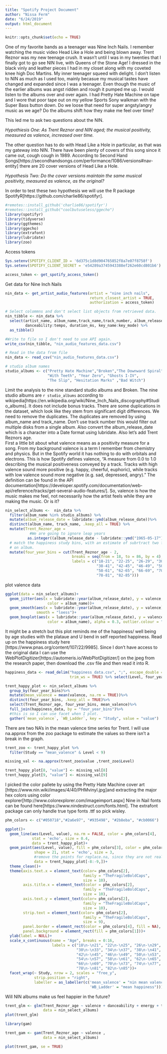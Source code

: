 ```yaml
---
title: "Spotify Project Document"
author: "Nissa Ferm"
date: "6/24/2019"
output: html_document
---
```


```r
knitr::opts_chunk$set(echo = TRUE)
```


One of my favorite bands as a teenager was Nine Inch Nails. I remember watching the music video Head Like a Hole and being blown away. Trent Reznor was my new teenage crush. It wasn't until I was in my twenties that I finally got to go see NIN live, with Queens of the Stone Age! I dressed in the black vinly and leather pieces I had in my closet along with my coveted knee high Doc Martins. My inner teenager squeed with delight. I don't listen to NIN as much as I used too, mainly becasue my musical tastes have changed and expanded since I was a teenager. Even though the music of the earlier albums was angst ridden and rough it pumped me up. I would listen to the albums over and over again. I had Pretty Hate Machine on tape and I wore that poor tape out on my yellow Sports Sony walkman with the Super Bass button down. Do we loose that need for super angsty/angry music as we age? Do the albums shift how they make me feel over time? 

This led me to ask two questions about the NIN. 
  
  *Hypothiesis One: As Trent Reznor and NIN aged; the musical positivity, measured as valence, increased over time.*

The other question has to do with Head Like a Hole in particular, as that was my gateway into NIN. There have been plenty of covers of this song since it came out, cough cough in 1989. According to Second Hand Songs[https://secondhandsongs.com/performance/1086/versions#nav-entity] there are 20 cover versions of Head Like a Hole. 

  *Hypothesis Two: Do the cover versions maintain the same musical positivity, measured as valence, as the original?*
  
In order to test these two hypothesis we will use the R package SpotifyR[https://github.com/charlie86/spotifyr]. 

```r
#remotes::install_github('charlie86/spotifyr')
#remotes::install_github("coolbutuseless/ggecho")
library(spotifyr)
library(tidyverse)
library(ggthemes)
library(ggecho)
library(extrafont)
library(lubridate)
library(zoo)
```

Access tokens
```r
Sys.setenv(SPOTIFY_CLIENT_ID = '6d375c1d8d904765852f8a7e07f8758f')
Sys.setenv(SPOTIFY_CLIENT_SECRET = 'e54289a3745943388ef262e60cd801b6')

access_token <- get_spotify_access_token()
```

Get data for Nine Inch Nails

```r
nin_data <- get_artist_audio_features(artist = "nine inch nails",
                                      return_closest_artist = TRUE,
                                      authorization = access_token)

# Select colommns and don't select list objects from retrieved data.
nin_tibble <- nin_data %>% 
  select(artist_name, album_name,track_name,track_number, album_release_date,
         danceability:tempo, duration_ms, key_name:key_mode) %>%
  as_tibble()

#Write to file so I don't need to use API again. 
write_csv(nin_tibble, "nin_audio_features_data.csv")
```

```r
# Read in the data from file
nin_data <- read_csv("nin_audio_features_data.csv")
```

```r
# studio album names
studio_albums <- c("Pretty Hate Machine","Broken","The Downward Spiral", "The Fragile",
                   "With Teeth", "Year Zero", "Ghosts I-IV", 
                   "The Slip", "Hesitation Marks" ,"Bad Witch") 
```
  Limit the analysis to the nine standard studio albums and Broken. The nine studio albums are `r studio_albums` according to wikipedia[https://en.wikipedia.org/wiki/Nine_Inch_Nails_discography#Studio_albums]. It does not include bonus tracks.  There are some duplications in the dataset, which look like they stem from significant digit differences. We need to remove the duplicates. The duplicates are removed by using album_name and track_name. Don't use track number this would filter out multiple disks from a single album. Also convert the album_release_date which is a character into a Date format using lubridate. Also let's add Trent Reznors age.  
  First a little bit about what valence means as a positivity measure for a song. From my background valence is a term I remember from chemistry and physics. But in the Spotify world it has nothing to do with orbitals and electrons. This is how Spotify defines valence, 
    "A measure from 0.0 to 1.0 describing the musical positiveness conveyed by a track. Tracks with high valence sound more positive (e.g. happy, cheerful, euphoric), while tracks with low valence sound more negative (e.g. sad, depressed, angry)." The definition can be found in the API documentation[https://developer.spotify.com/documentation/web-api/reference/tracks/get-several-audio-features/]. So, valence is how the music makes me feel, not necessarily how the artist feels while they are making the music. Or is it? 


```r
nin_select_albums <-  nin_data %>%
  filter(album_name %in% studio_albums) %>%
  mutate(album_release_date = lubridate::ymd(album_release_date))%>%
  distinct(album_name, track_name, .keep_all = TRUE) %>%
  mutate(Trent_Reznor_age = 
           #We are going to ignore leap years
          as.integer((album_release_date - lubridate::ymd("1965-05-17"))/365)) %>%
  # match the happiness study bins, with an estimate of subrtract two for age of working
  # on album.
  mutate(four_year_bins = cut(Trent_Reznor_age - 2, 
                              breaks = seq(from = 18, to = 86, by = 4),
                              labels = c("18-21", "22-25", "26-29", "30-33", "34-37",
                                         "38-41", "42-45", "46-49", "50-53", "54-57",
                                         "58-61", "62-65", "66-69", "70-73", "74-77",
                                         "78-81", "82-85")))
```

plot valence data
```r
ggplot(data = nin_select_albums)+
  geom_jitter(aes(x = lubridate::year(album_release_date), y = valence,
                   color = album_name))+
  geom_smooth(aes(x = lubridate::year(album_release_date), y = valence),
              smooth = "loess")+
  geom_boxplot(aes(x = lubridate::year(album_release_date), y = valence,
                   color = album_name), alpha = 0.3, outlier.colour = "red")

```
It might be a stretch but this plot reminds me of the happiness/ well being by age studies with the plataue and U bend in self reported happiness. Read up on the happiness study here [https://www.pnas.org/content/107/22/9985].  Since I don't have access to the original data I can use the WebPlotDigitizer[https://automeris.io/WebPlotDigitizer/] on the jpeg from the research paper, then download the .csv file and then read it into R. 
```r
happiness_data <- read_delim("happiness_data.csv", ";", escape_double = FALSE, 
                             trim_ws = TRUE) %>% select(Level, four_year_bins, WB_Ladder)
```


```r
trent_happy_plot <- nin_select_albums %>%
  group_by(four_year_bins)%>%
  mutate(mean_valence = mean(valence, na.rm = TRUE))%>%
  distinct(four_year_bins, .keep_all = TRUE)%>%
  select(Trent_Reznor_age, four_year_bins, mean_valence)%>%
  full_join(happiness_data, by = "four_year_bins")%>%
  #this is so I can use facet when I plot.
  gather(`mean_valence`, `WB_Ladder`, key = "Study", value = "value")
```

There are two NA's in the mean valence time series for Trent. I will use na.approx from the zoo package to estimate the values so there isn't a break in the graph. 

```r
trent_zoo <- trent_happy_plot %>%
  filter(Study == "mean_valence" & Level < 9)

missing_val <- na.approx(trent_zoo$value ,trent_zoo$Level)

trent_happy_plot[8, "value"] <- missing_val[8]
trent_happy_plot[9, "value"] <- missing_val[9]  

```


I picked the color pallete by using the Pretty Hate Machine cover art [https://www.nin.wiki/images/4/40/PHMvinyl.jpg]and extracting the major hex colors using color explorer[http://www.colorexplorer.com/imageimport.aspx] 
Nine in Nail fonts can be found here[https://www.nindestruct.com/fonts.html]. The extrafont package can only handle true type fonts .ttf so pick wisley. 

```r
phm_colors <- c("#050718","#2a6e97", "#935498", "#2b8eba", "#cb0066")
```

```r
ggplot()+
  geom_line(aes(Level, value), na.rm = FALSE, color = phm_colors[4],
            stat = 'echo', size = 0.4,
            data = trent_happy_plot)+
  geom_point(aes(Level, value), fill = phm_colors[3], color = phm_colors[5],
             shape = 21, stat = 'echo', size = 3,
             #remove the points for replace.na, since they are not real observations.
             data = trent_happy_plot[-8:-9,])+
  theme_clean()+
  theme(axis.text.x = element_text(color= phm_colors[2], 
                                   family = "TheFragileBoldCaps",
                                   size = 10),
        axis.title.x = element_text(color = phm_colors[2], 
                                   family = "TheFragileBoldCaps",
                                   size = 10),
        axis.text.y = element_text(color= phm_colors[2], 
                                   family = "TheFragileBoldCaps",
                                   size = 10),
        strip.text = element_text(color= phm_colors[2], 
                                   family = "TheFragileBoldCaps",
                                   size = 9),
        panel.border = element_rect(color = phm_colors[4], fill = NA),
        panel.background = element_rect(fill = phm_colors[1]))+
  ylab(label = NULL)+
  scale_x_continuous(name = "Age", breaks = 0:16,
                     labels = c("18\n-\n21", "22\n-\n25", "26\n-\n29", 
                                "30\n-\n33", "34\n-\n37", "38\n-\n41",
                                "42\n-\n45", "46\n-\n49", "50\n-\n53", 
                                "54\n-\n57", "58\n-\n61", "62\n-\n65",
                                "66\n-\n69", "70\n-\n73", "74\n-\n77",
                                "78\n-\n81", "82\n-\n85"))+
  facet_wrap(~ Study, nrow = 2, scales = "free_y",
             strip.position = "right", 
             labeller = as_labeller(c('mean_valence' = "nin mean valence",
                                      'WB_Ladder' = "mean happiness")))
```

Will NIN albums make us feel happier in the future? 

```r

trent_glm <- glm(Trent_Reznor_age ~ valence + danceability + energy + tempo, 
                 data = nin_select_albums)
plot(trent_glm)
```

```r
library(gam)
```

```r
trent_gam <- gam(Trent_Reznor_age ~ valence , 
                 data = nin_select_albums)

```

```r
plot(trent_gam, se = TRUE)
```
